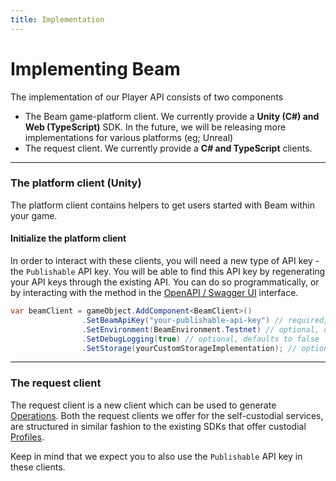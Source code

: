 ```yaml
---
title: Implementation
---
```



# Implementing Beam

The implementation of our Player API consists of two components

- The Beam game-platform client. We currently provide a **Unity (C#) and Web (TypeScript)** SDK. In the future, we will be releasing more implementations for various platforms (eg; Unreal)
- The request client. We currently provide a **C# and TypeScript** clients.

---

### The platform client (Unity)

The platform client contains helpers to get users started with Beam within your game.

<Cards>
  <Card
    icon="✅ "
    title="Unity (C#)"
    href="https://github.com/Merit-Circle/beam-sdk-unity"
  />
    <Card
    icon="✅ "
    title="Web (TypeScript)"
    href="https://www.npmjs.com/package/@onbeam/sdk"
  />
</Cards>

#### Initialize the platform client

In order to interact with these clients, you will need a new type of API key - the `Publishable` API key. You will be able to find this API key by regenerating your API keys through the existing API. You can do so programmatically, or by interacting with the method in the [OpenAPI / Swagger UI](https://api.testnet.onbeam.com/api/automation#/Game/regenerateApiKeys) interface.


```csharp
var beamClient = gameObject.AddComponent<BeamClient>()
                .SetBeamApiKey("your-publishable-api-key") // required, sets your Publishable(!) API key
                .SetEnvironment(BeamEnvironment.Testnet) // optional, defaults to Testnet
                .SetDebugLogging(true) // optional, defaults to false
                .SetStorage(yourCustomStorageImplementation); // optional, defaults to PlayerPrefs storage;
```

---

### The request client

The request client is a new client which can be used to generate [Operations](/service/operations/introduction). Both the request clients we offer for the self-custodial services, are structured in similar fashion to the existing SDKs that offer custodial [Profiles](/service/profiles/introduction).

Keep in mind that we expect you to also use the `Publishable` API key in these clients.

<Cards>
  <Card
    icon="✅ "
    title="TypeScript"
    href="https://www.npmjs.com/package/@onbeam/player-api-client"
  />
  <Card
    icon="✅ "
    title="C# (RestSharp)"
    href="https://www.nuget.org/packages/BeamPlayerClient"
  />
</Cards>